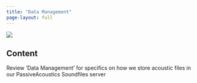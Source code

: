 ```yaml
---
title: "Data Management"
page-layout: full
---
```

![](/figs/infographics/NEFSC_specie_boat.png)

## Content

Review 'Data Management' for specifics on how we store acoustic files in our PassiveAcoustics Soundfiles server
